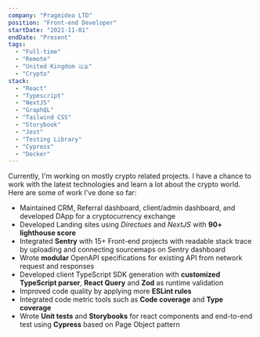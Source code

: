 ```yaml
---
company: "Pragmidea LTD"
position: "Front-end Developer"
startDate: "2021-11-01"
endDate: "Present"
tags:
  - "Full-time"
  - "Remote"
  - "United Kingdom 🇬🇧"
  - "Crypto"
stack:
  - "React"
  - "Typescript"
  - "NextJS"
  - "GraphQL"
  - "Tailwind CSS"
  - "Storybook"
  - "Jest"
  - "Testing Library"
  - "Cypress"
  - "Docker"
---
```


Currently, I'm working on mostly crypto related projects.
I have a chance to work with the latest technologies and learn a lot about the crypto world.
Here are some of work I've done so far:

- Maintained CRM, Referral dashboard, client/admin dashboard, and developed DApp for a cryptocurrency exchange
- Developed Landing sites using _Directues_ and _NextJS_ with **90+ lighthouse score**
- Integrated **Sentry** with 15+ Front-end projects with readable stack trace by uploading and connecting sourcemaps on Sentry dashboard
- Wrote **modular** OpenAPI specifications for existing API from network request and responses
- Developed client TypeScript SDK generation with **customized TypeScript parser**, **React Query** and **Zod** as runtime validation
- Improved code quality by applying more **ESLint rules**
- Integrated code metric tools such as **Code coverage** and **Type coverage**
- Wrote **Unit tests** and **Storybooks** for react components and end-to-end test using **Cypress** based on Page Object pattern
